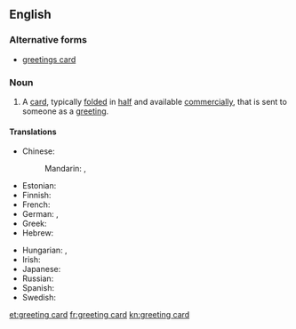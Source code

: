 ==English==

===Alternative forms===
* [[greetings card]]

===Noun===
{{en-noun}}

# A [[card]], typically [[fold]]ed in [[half]] and available [[commercially]], that is sent to someone as a [[greeting]]. {{translation only}}

====Translations====
{{trans-top|card sent as a greeting}}
* Chinese:
*: Mandarin: {{t|cmn|賀卡|sc=Hani}}, {{t|cmn|贺卡|tr=hèkǎ|sc=Hani}}
* Estonian: {{t+|et|õnnitluskaart}}
* Finnish: {{t-|fi|onnittelukortti}}
* French: {{t+|fr|carte de vœux|f}}
* German: {{t-|de|Glückwunschkarte|f}}, {{t-|de|Grußkarte|f}}
* Greek: {{t-|el|ευχετήρια κάρτα|f|tr=efchetíria kárta}}
* Hebrew: {{t+|he|כרטיס ברכה|sc=Hebr|tr=kartis bracha}}
{{trans-mid}}
* Hungarian: {{t-|hu|üdvözlőlap}}, {{t-|hu|üdvözlőkártya}}
* Irish: {{t-|ga|cárta beannachta|m}}
* Japanese: {{t-|ja|グリーティングカード|tr=gurītingukādo|sc=Jpan}}
* Russian: {{t-|ru|поздравительная открытка|f|alt=поздрави́тельная откры́тка|sc=Cyrl|tr=pozdravítelʹnaja otkrýtka}}
* Spanish: {{t-|es|tarjeta de felicitación|f}}
* Swedish: {{t-|sv|gratulationskort|n}}
{{trans-bottom}}

[[et:greeting card]]
[[fr:greeting card]]
[[kn:greeting card]]